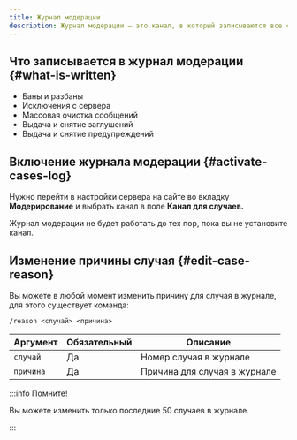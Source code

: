 ```yaml
---
title: Журнал модерации
description: Журнал модерации – это канал, в который записываются все случаи модерации
---
```


## Что записывается в журнал модерации \{#what-is-written}

- Баны и разбаны
- Исключения с сервера
- Массовая очистка сообщений
- Выдача и снятие заглушений
- Выдача и снятие предупреждений

## Включение журнала модерации \{#activate-cases-log}

Нужно перейти в настройки сервера на сайте во вкладку **Модерирование** и выбрать канал в поле **Канал для случаев.**

Журнал модерации не будет работать до тех пор, пока вы не установите канал.

## Изменение причины случая \{#edit-case-reason}

Вы можете в любой момент изменить причину для случая в журнале, для этого существует команда:

`/reason <случай> <причина>`

| Аргумент  | Обязательный | Описание                     |
| --------- | ------------ | ---------------------------- |
| `случай`  | Да           | Номер случая в журнале       |
| `причина` | Да           | Причина для случая в журнале |

:::info Помните!

Вы можете изменить только последние 50 случаев в журнале.

:::
